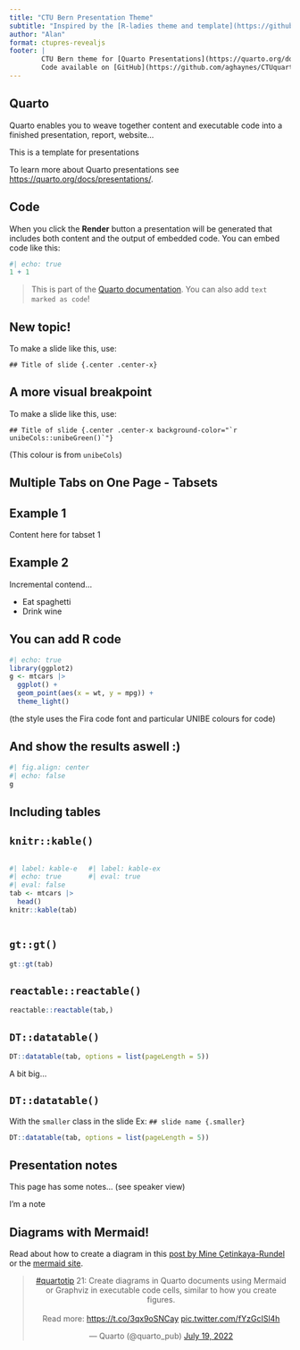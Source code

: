 ```yaml
---
title: "CTU Bern Presentation Theme"
subtitle: "Inspired by the [R-ladies theme and template](https://github.com/beatrizmilz/quarto-rladies-theme) by [Bea Milz](https://twitter.com/BeaMilz) "
author: "Alan"
format: ctupres-revealjs
footer: |
        CTU Bern theme for [Quarto Presentations](https://quarto.org/docs/presentations/revealjs/index.html).
        Code available on [GitHub](https://github.com/aghaynes/CTUquarto).
---
```


## Quarto

Quarto enables you to weave together content and executable code into a finished presentation, report, website...

This is a template for presentations

To learn more about Quarto presentations see <https://quarto.org/docs/presentations/>.

## Code

When you click the **Render** button a presentation will be generated that includes both content and the output of embedded code. You can embed code like this:

```r
#| echo: true
1 + 1
```

> This is part of the [Quarto documentation](https://quarto.org/docs/presentations/). You can also add `text marked as code`!

## New topic! {.center .center-x}

To make a slide like this, use:

    ## Title of slide {.center .center-x}

## A more visual breakpoint {.center .center-x background-color="`r unibeCols::unibeGreen()`"}

To make a slide like this, use:

    ## Title of slide {.center .center-x background-color="`r unibeCols::unibeGreen()`"}

(This colour is from `unibeCols`)

## Multiple Tabs on One Page - Tabsets

::: panel-tabset
## Example 1

Content here for tabset 1

## Example 2

Incremental contend...

::: {.incremental}

- Eat spaghetti
- Drink wine

:::

:::

## You can add R code

```r
#| echo: true
library(ggplot2)
g <- mtcars |> 
  ggplot() +
  geom_point(aes(x = wt, y = mpg)) +
  theme_light()
```

(the style uses the Fira code font and particular UNIBE colours for code)

## And show the results aswell :)

<!-- use a previous chunk with different options -->
```r
#| fig.align: center
#| echo: false
g 
```

## Including tables {.smaller}

::: panel-tabset
## `knitr::kable()`

::: columns
::: {.column width="25%"}
```r
#| label: kable-ex
#| echo: true
#| eval: false
tab <- mtcars |>
  head() 
knitr::kable(tab)
```
:::

::: {.column width="75%"}

```r
#| label: kable-ex
#| eval: true
```
:::
:::

## `gt::gt()`

```r
gt::gt(tab)
```

## `reactable::reactable()` {.smaller}

```r
reactable::reactable(tab,)
```

:::

## `DT::datatable()`

```r
DT::datatable(tab, options = list(pageLength = 5))
```

A bit big...

## `DT::datatable()` {.smaller}

With the `smaller` class in the slide Ex: `## slide name {.smaller}`

```r
DT::datatable(tab, options = list(pageLength = 5))
```


## Presentation notes

This page has some notes... (see speaker view)

::: notes
I'm a note
:::

## Diagrams with Mermaid!

Read about how to create a diagram in this [post by Mine Çetinkaya-Rundel](https://mine-cetinkaya-rundel.github.io/quarto-tip-a-day/posts/21-diagrams/) or the [mermaid site](https://mermaid-js.github.io/mermaid/).

<center>

<blockquote class="twitter-tweet" data-conversation="none">

<p lang="en" dir="ltr">

<a href="https://twitter.com/hashtag/quartotip?src=hash&amp;ref_src=twsrc%5Etfw">#quartotip</a> 21: Create diagrams in Quarto documents using Mermaid or Graphviz in executable code cells, similar to how you create figures.<br><br>Read more: <a href="https://t.co/3qx9oSNCay">https://t.co/3qx9oSNCay</a> <a href="https://t.co/fYzGcISl4h">pic.twitter.com/fYzGcISl4h</a>

</p>

--- Quarto (@quarto_pub) <a href="https://twitter.com/quarto_pub/status/1549271325943947270?ref_src=twsrc%5Etfw">July 19, 2022</a>

</blockquote>

```{=html}
<script async src="https://platform.twitter.com/widgets.js" charset="utf-8"></script>
```
</center>

